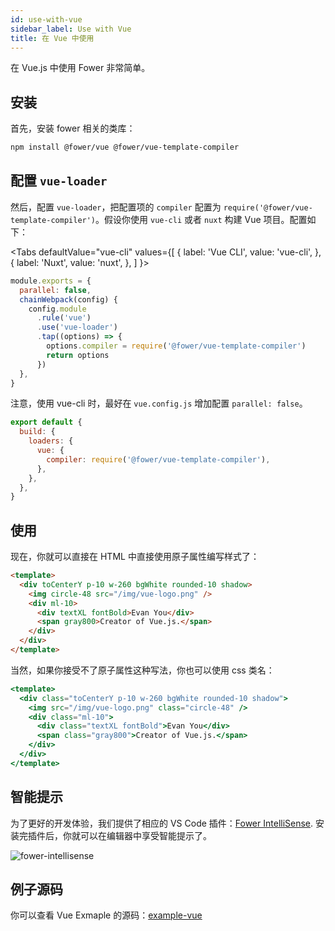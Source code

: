 ```yaml
---
id: use-with-vue
sidebar_label: Use with Vue
title: 在 Vue 中使用
---
```


在 Vue.js 中使用 Fower 非常简单。

## 安装

首先，安装 fower 相关的类库：

```bash npm2yarn
npm install @fower/vue @fower/vue-template-compiler
```

## 配置 `vue-loader`

然后，配置 `vue-loader`，把配置项的 `compiler` 配置为 `require('@fower/vue-template-compiler')`。假设你使用 `vue-cli` 或者 `nuxt` 构建 Vue 项目。配置如下：

<Tabs
  defaultValue="vue-cli"
  values={[
    { label: 'Vue CLI', value: 'vue-cli', },
    { label: 'Nuxt', value: 'nuxt', },
  ]
}>
<TabItem value="vue-cli">

```js title="vue.config.js"
module.exports = {
  parallel: false,
  chainWebpack(config) {
    config.module
      .rule('vue')
      .use('vue-loader')
      .tap((options) => {
        options.compiler = require('@fower/vue-template-compiler')
        return options
      })
  },
}
```

注意，使用 vue-cli 时，最好在 `vue.config.js` 增加配置 `parallel: false`。

</TabItem>
<TabItem value="nuxt">

```js title="nuxt.config.js"
export default {
  build: {
    loaders: {
      vue: {
        compiler: require('@fower/vue-template-compiler'),
      },
    },
  },
}
```

</TabItem>
</Tabs>

## 使用

现在，你就可以直接在 HTML 中直接使用原子属性编写样式了：

```html
<template>
  <div toCenterY p-10 w-260 bgWhite rounded-10 shadow>
    <img circle-48 src="/img/vue-logo.png" />
    <div ml-10>
      <div textXL fontBold>Evan You</div>
      <span gray800>Creator of Vue.js.</span>
    </div>
  </div>
</template>
```

当然，如果你接受不了原子属性这种写法，你也可以使用 css 类名：

```jsx
<template>
  <div class="toCenterY p-10 w-260 bgWhite rounded-10 shadow">
    <img src="/img/vue-logo.png" class="circle-48" />
    <div class="ml-10">
      <div class="textXL fontBold">Evan You</div>
      <span class="gray800">Creator of Vue.js.</span>
    </div>
  </div>
</template>
```

## 智能提示

为了更好的开发体验，我们提供了相应的 VS Code 插件：[Fower IntelliSense](https://code.visualstudio.com/docs/editor/intellisense). 安装完插件后，你就可以在编辑器中享受智能提示了。

![fower-intellisense](/img/fower-intellisense.png)

## 例子源码

你可以查看 Vue Exmaple 的源码：[example-vue](https://github.com/forsigner/fower/tree/master/packages/example-vue)
